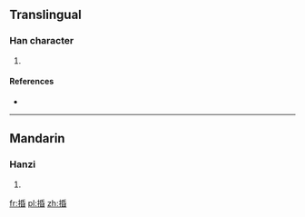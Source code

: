 ==Translingual==

===Han character===
{{Han char|rn=64|rad=手|as=08|sn=11|four=|canj=手竹心日 (QHPA)}}

# {{defn|Han|sort=手08}}

====References====
* {{Han ref|kx=0435.030|dkj=12195|dj=0784.200|hdz=31902.050|uh=636A|ud=25450}}

----

==Mandarin==

===Hanzi===
{{cmn-hanzi|pin=[[jū]] ([[ju1]]), [[mín]] ([[min2]])|wg=chü<sup>1</sup>, min<sup>2</sup>}}

# {{defn|Mandarin|sort=手08}}

[[fr:捪]]
[[pl:捪]]
[[zh:捪]]